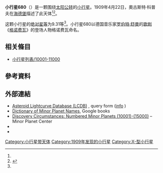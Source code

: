 {{Infobox planet
 | minorplanet     = yes
 | name            = 680 Genoveva
 | background      = #D6D6D6
 | image = 
 | image_size      = 
 | caption         =
 | discovery_ref   =  <ref name="MPC-object" />
 | discoverer      = [[奧古斯特·科普夫|奧古斯特·科普夫]]
 | discovery_site  = [[海德堡|海德堡]]
 | discovered      = 1909年4月22日
 | mpc_name        = 680 Genoveva
 | alt_names       = 680 Genoveva
 | pronounced      = 
 | named_after     = <ref name="MPC-object" />
 | mp_category     = [[主帶小行星|主帶小行星]] <ref name="MPC-object" /><ref name="jpldata" />
 | orbit_ref       = <ref name="a">[http://ssd.jpl.nasa.gov/sbdb.cgi?sstr=680 680] {{Wayback|url=http://ssd.jpl.nasa.gov/sbdb.cgi?sstr=680 |date=20160123183900 }}，小行星數據庫瀏覽器（JPL Small-Body Database Browser）－[[美国国家航空航天局|美国国家航空航天局]]喷气推进实验室</ref>
 | epoch           = 2018-03-23.0（[[儒略日|JD]] 2458200.5）
 | uncertainty     = 0
 | observation_arc = 
 | aphelion = {{convert|4.071|AU|km|3|abbr=on|lk=out}}
 | perihelion      = {{convert|2.2214055|AU|km|3|abbr=on}}
 | semimajor       = 3.1460475
 | eccentricity    = 0.2939059
 | period          = 5.58[[儒略年|yr]]
 | mean_anomaly    = 129.48178[[度|°]]
 | mean_motion     = {{Deg2DMS|0.17662650|sup=ms}} / day
 | inclination     = 17.49851
 | asc_node        = 38.03905°
 | arg_peri        = 245.72581
 | mean_diameter   = 
 | rotation        = 
 | albedo          =
 | spectral_type   =
 | abs_magnitude   = 9.31<ref name="jpldata" />
}}
'''小行星680'''（{{lang-en|680 Genoveva}}）是一颗围绕[[太阳|太阳]][[公转|公转]]的[[小行星|小行星]]。1909年4月22日，奧古斯特·科普夫在[[海德堡|海德堡]]描述了此天体<ref name="a" /><ref>{{cite news|title=小行星列表|url=http://cfa-www.harvard.edu/iau/lists/NumberedMPs.txt|accessdate=2018-10-19|newspaper=哈佛大学|archive-date=2008-05-17|archive-url=https://web.archive.org/web/20080517010638/http://cfa-www.harvard.edu/iau/lists/NumberedMPs.txt|dead-url=no}}</ref>。

这颗小行星的[[绝对星等|绝对星等]]为9.31等<ref name="a" />。小行星680以德国音乐家[[罗伯特·舒曼|罗伯特·舒曼]]的[[歌剧|歌剧]]《[[格诺费瓦|格诺费瓦]]》的登场人物格诺费瓦命名。

== 相关條目 ==
*[[小行星列表/10001-11000|小行星列表/10001-11000]]

== 參考資料 ==
{{reflist|refs=

<ref name="jpldata">{{cite web
 |type         = 2018-01-26 last obs.
 |title        = JPL Small-Body Database Browser:680 Genoveva-680 Genoveva
 |url          = https://ssd.jpl.nasa.gov/sbdb.cgi?sstr=680
 |publisher    = [[Jet_Propulsion_Laboratory|Jet Propulsion Laboratory]]
 |accessdate   = 28 March 2018
 |archive-date = 2020-08-03
 |archive-url  = https://web.archive.org/web/20200803080545/https://ssd.jpl.nasa.gov/sbdb.cgi?sstr=680
 |dead-url     = no
}}</ref>

<ref name="MPC-object">{{cite web
  |title      = 680 Genoveva
  |work      = Minor Planet Center
  |url      = https://www.minorplanetcenter.net/db_search/show_object?object_id=680
  |accessdate      = 28 March 2018
  |archive-date      = 2016-03-04
  |archive-url      = https://web.archive.org/web/20160304114249/http://minorplanetcenter.net/db_search/show_object?object_id=680
  |dead-url      = no
  }}</ref>

}}

==  外部連結 ==
* [http://www.minorplanet.info/PHP/lcdbsummaryquery.php Asteroid Lightcurve Database (LCDB)] {{Wayback|url=http://www.minorplanet.info/PHP/lcdbsummaryquery.php |date=20171210173955 }}, query form ([http://www.minorplanet.info/lightcurvedatabase.html info] {{Wayback|url=http://www.minorplanet.info/lightcurvedatabase.html |date=20171216050541 }})
* [https://books.google.com/books?id=aeAg1X7afOoC&pg Dictionary of Minor Planet Names], Google books
* [http://www.minorplanetcenter.net/iau/lists/NumberedMPs010001.html Discovery Circumstances: Numbered Minor Planets (10001)-(15000)] {{Wayback|url=http://www.minorplanetcenter.net/iau/lists/NumberedMPs010001.html |date=20180612162317 }} – Minor Planet Center
* {{AstDys|680}}
* {{JPL small body}}

{{Minor Planet Number|[[小行星679|小行星679]]|[[小行星681|小行星681]]}}
{{小天体}}

[[Category:小行星带天体|Category:小行星带天体]]
[[Category:1909年发现的小行星|Category:1909年发现的小行星]]
[[Category:X-型小行星|Category:X-型小行星]]